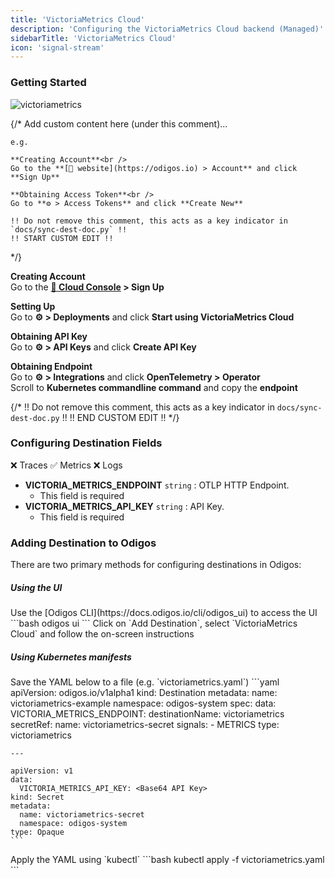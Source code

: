 ```yaml
---
title: 'VictoriaMetrics Cloud'
description: 'Configuring the VictoriaMetrics Cloud backend (Managed)'
sidebarTitle: 'VictoriaMetrics Cloud'
icon: 'signal-stream'
---
```


### Getting Started

<img src="https://d15jtxgb40qetw.cloudfront.net/victoriametrics.svg" alt="victoriametrics" className="not-prose h-20" />

{/*
    Add custom content here (under this comment)...

    e.g.

    **Creating Account**<br />
    Go to the **[🔗 website](https://odigos.io) > Account** and click **Sign Up**

    **Obtaining Access Token**<br />
    Go to **⚙️ > Access Tokens** and click **Create New**

    !! Do not remove this comment, this acts as a key indicator in `docs/sync-dest-doc.py` !!
    !! START CUSTOM EDIT !!
*/}

**Creating Account**<br />
Go to the **[🔗 Cloud Console](https://console.victoriametrics.cloud) > Sign Up**

**Setting Up**<br />
Go to **⚙️ > Deployments** and click **Start using VictoriaMetrics Cloud**

**Obtaining API Key**<br />
Go to **⚙️ > API Keys** and click **Create API Key**

**Obtaining Endpoint**<br />
Go to **⚙️ > Integrations** and click **OpenTelemetry > Operator**<br />
Scroll to **Kubernetes commandline command** and copy the **endpoint**

{/*
    !! Do not remove this comment, this acts as a key indicator in `docs/sync-dest-doc.py` !!
    !! END CUSTOM EDIT !!
*/}

### Configuring Destination Fields

<Accordion title="Supported Signals:">
  ❌ Traces
  ✅ Metrics
  ❌ Logs
</Accordion>

- **VICTORIA_METRICS_ENDPOINT** `string` : OTLP HTTP Endpoint.
  - This field is required
- **VICTORIA_METRICS_API_KEY** `string` : API Key.
  - This field is required

### Adding Destination to Odigos

There are two primary methods for configuring destinations in Odigos:

##### **Using the UI**

<Steps>
  <Step>
    Use the [Odigos CLI](https://docs.odigos.io/cli/odigos_ui) to access the UI
    ```bash
    odigos ui
    ```
  </Step>
  <Step>
    Click on `Add Destination`, select `VictoriaMetrics Cloud` and follow the on-screen instructions
  </Step>
</Steps>

##### **Using Kubernetes manifests**

<Steps>
  <Step>
    Save the YAML below to a file (e.g. `victoriametrics.yaml`)
    ```yaml
    apiVersion: odigos.io/v1alpha1
    kind: Destination
    metadata:
      name: victoriametrics-example
      namespace: odigos-system
    spec:
      data:
        VICTORIA_METRICS_ENDPOINT: <OTLP HTTP Endpoint>
      destinationName: victoriametrics
      secretRef:
        name: victoriametrics-secret
      signals:
      - METRICS
      type: victoriametrics

    ---

    apiVersion: v1
    data:
      VICTORIA_METRICS_API_KEY: <Base64 API Key>
    kind: Secret
    metadata:
      name: victoriametrics-secret
      namespace: odigos-system
    type: Opaque
    ```
  </Step>
  <Step>
    Apply the YAML using `kubectl`
    ```bash
    kubectl apply -f victoriametrics.yaml
    ```
  </Step>
</Steps>